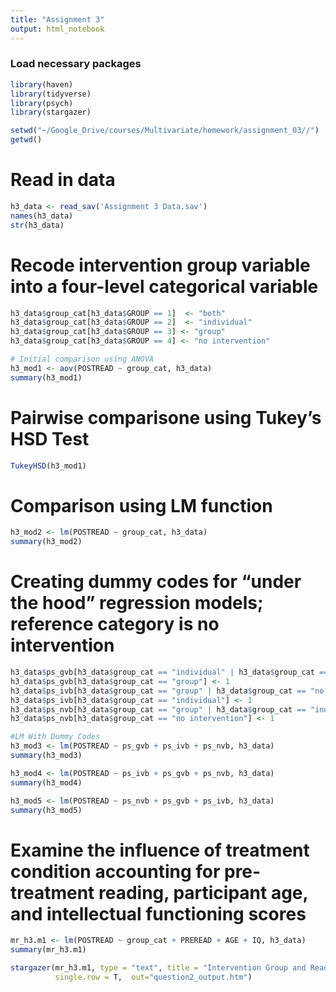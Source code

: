 ```yaml
---
title: "Assignment 3"
output: html_notebook
---
```

### Load necessary packages
```r

library(haven)
library(tidyverse)
library(psych)
library(stargazer)

setwd("~/Google_Drive/courses/Multivariate/homework/assignment_03//")
getwd()
```


# Read in data
```r
h3_data <- read_sav('Assignment 3 Data.sav')
names(h3_data)
str(h3_data)
```

# Recode intervention group variable into a four-level categorical variable
```r
h3_data$group_cat[h3_data$GROUP == 1]  <- "both"
h3_data$group_cat[h3_data$GROUP == 2]  <- "individual"
h3_data$group_cat[h3_data$GROUP == 3] <- "group"
h3_data$group_cat[h3_data$GROUP == 4] <- "no intervention"

# Initial comparison using ANOVA
h3_mod1 <- aov(POSTREAD ~ group_cat, h3_data)
summary(h3_mod1)
```


# Pairwise comparisone using Tukey's HSD Test
```r
TukeyHSD(h3_mod1)
```

# Comparison using LM function
```r
h3_mod2 <- lm(POSTREAD ~ group_cat, h3_data)
summary(h3_mod2)
```

# Creating dummy codes for "under the hood" regression models; reference category is no intervention
```r
h3_data$ps_gvb[h3_data$group_cat == "individual" | h3_data$group_cat == "no intervention" | h3_data$group_cat == "both"] <- 0
h3_data$ps_gvb[h3_data$group_cat == "group"] <- 1
h3_data$ps_ivb[h3_data$group_cat == "group" | h3_data$group_cat == "no intervention" | h3_data$group_cat == "both"]<- 0
h3_data$ps_ivb[h3_data$group_cat == "individual"] <- 1
h3_data$ps_nvb[h3_data$group_cat == "group" | h3_data$group_cat == "individual" | h3_data$group_cat == "both"] <- 0
h3_data$ps_nvb[h3_data$group_cat == "no intervention"] <- 1

#LM With Dummy Codes
h3_mod3 <- lm(POSTREAD ~ ps_gvb + ps_ivb + ps_nvb, h3_data)
summary(h3_mod3)

h3_mod4 <- lm(POSTREAD ~ ps_ivb + ps_gvb + ps_nvb, h3_data)
summary(h3_mod4)

h3_mod5 <- lm(POSTREAD ~ ps_nvb + ps_gvb + ps_ivb, h3_data)
summary(h3_mod5)
```

# Examine the influence of treatment condition accounting for pre-treatment reading, participant age, and intellectual functioning scores
```r
mr_h3.m1 <- lm(POSTREAD ~ group_cat + PREREAD + AGE + IQ, h3_data)
summary(mr_h3.m1)

stargazer(mr_h3.m1, type = "text", title = "Intervention Group and Reading Test Scores", 
          single.row = T,  out="question2_output.htm")
```


